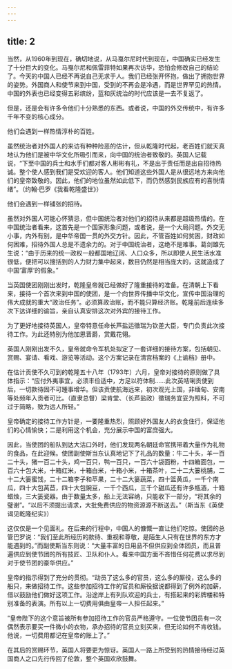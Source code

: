```yaml
---
---
---
```

title: 2
---



当然，从1960年到现在，确切地说，从马戛尔尼时代到现在，中国确实已经发生了十分巨大的变化。马戛尔尼和佩雷菲特如果再次访华，恐怕会修改自己的结论了。今天的中国人已经不再说自己无求于人。我们已经张开怀抱，做出了拥抱世界的姿势。外国商人和使节来到中国，受到的不再会是冷遇，而是世界罕见的热情。中国的外表也已经变得五彩缤纷，蓝和灰统治的时代应该是一去不复返了。

但是，还是会有许多令他们十分熟悉的东西。或者说，中国的外交传统中，有许多千年不变的核心成分。

他们会遇到一样热情淳朴的百姓。

虽然统治者对外国人的来访有种种险恶的估计，但从乾隆时代起，老百姓们就天真地认为他们是被中华文化所吸引而来，向中国的统治者致敬的。英国人记载说，“下至中国的兵士和水手们都对客人彬彬有礼，不是出于责任而是出自招待热诚。整个使人感到我们是受欢迎的客人。他们知道这些外国人是从很远地方来向他们的皇帝致敬的。因此，他们的地位虽然如此低下，而仍然感到民族应有的喜悦情绪”。（约翰·巴罗《我看乾隆盛世》）

他们会遇到一样铺张的招待。

虽然对外国人可能心怀猜忌，但中国统治者对他们的招待从来都是超级热情的。在中国统治者看来，这首先是一个国家形象问题，或者说，是一个大局问题。外交无小事，内外有别，是中华帝国一贯的外交方针。因此，不管百姓如何贫困，财政如何困难，招待外国人总是不遗余力的。对于中国统治者，这绝不是难事。葛剑雄先生说：“由于历来的统一政权一般都国地辽阔、人口众多，所以即使人民生活水准很低，便把可以搜括到的人力财力集中起来，数目仍然是相当庞大的，这就造成了中国‘富厚’的假象。”

当英国使团刚刚出发时，乾隆皇帝就已经做好了隆重接待的准备。在清朝上下看来，接待一个首次来到中国的使团，是一个向世界传播中华文化，宣传中国治理的伟大成就的重大“政治任务”。必须算政治账，而不能只算经济账。乾隆前后连续多次下达详细的谕旨，亲自认真安排这次对外宾的接待工作。

为了更好地接待英国人，皇帝特意任命长芦盐运徵瑞为钦差大臣，专门负责此次接待工作。为此还特别为他加恩晋爵，赏戴花翎。

英国人刚刚出发不久，皇帝就命令军机处拟定了一套详细的接待方案，包括朝见、赏赐、宴请、看戏、游览等活动。这个方案记录在清宫档案的《上谕档》册中。

在估计贡使不久可到的乾隆五十八年（1793年）六月，皇帝对接待的原则做了具体指示：“应付外夷事宜，必须丰俭适中，方足以符体制……此次英咭唎贡使到后，一切款待固不可踵事增华。但该贡使航海远来，初次观光上国，非缅甸、安南等处频年入贡者可比。（直隶总督）梁肯堂、（长芦盐政）徵瑞务宜妥为照料，不可过于简略，致为远人所轻。”

皇帝确定的接待工作方针是，一要隆重热烈，照顾好外国友人的衣食住行，保证他们的心情愉快；二是利用这个机会，充分展示中国的富庶强大。

因此，当使团的船队到达大沽口外时，他们发现两名朝廷命官携带着大量作为礼物的食品，在此迎候。使团副使斯当东认真地记下了礼品的数量：牛二十头，羊一百二十头，猪一百二十头，鸡一百只，鸭一百只，一百六十袋面粉，十四箱面包，一百六十包大米，十箱红米，十箱白米，十箱小米，十箱茶叶，二十二大篓桃脯，二十二大篓蜜饯，二十二箱李子和苹果，二十二大篓蔬菜，四十篮黄瓜，一千个南瓜，四十大包莴苣，四十大包豌豆，一千个西瓜，三千个甜瓜还有许多瓶酒，十箱蜡烛，三大篓瓷器。由于数量太多，船上无法容纳，只能收下一部分，“将其余的璧谢”。“以后不须提出请求，大批免费供应的物资源源不断送去。”（斯当东《英使谒见乾隆纪实》）

这仅仅是一个见面礼。在后来的行程中，中国人的慷慨一直让他们吃惊。使团的总管巴罗说：“我们至此所经历的款待、重视和尊敬，是陌生人只有在世界的东方才能遇到的。”而副使斯当东则说：“大量丰富的日用品不但供应到全体团员，而且普遍供应到使节团的所有技匠、卫队和仆人。看来中国方面不吝惜任何花费以求尽到对于使节团的豪华供应。”

皇帝的指示得到了充分的贯彻。“动员了这么多的官员，这么多的厮役，这么多的船只，来做招待工作。这些参加招待工作的官员和厮役据说都得到了例外的加薪，借以鼓励他们做好这项工作。沿途岸上有列队欢迎的兵士，有搭起来的彩牌楼和特别准备的表演。所有以上一切费用俱由皇帝一人担任起来。”

“皇帝陛下的这个意旨被所有参加招待工作的官员严格遵守。一位使节团员有一次偶然表示要买一件微小的衣物，承办招待的官员立刻买来，但无论如何不肯收钱。他说，一切费用都记在皇帝的账上了。”

在其后的赏赐环节，英国人将要更为惊讶。英国人一路上所受到的热情接待经过英国商人之口先行传回了伦敦，整个英国欢欣鼓舞。